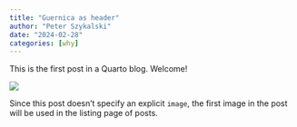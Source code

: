 ```yaml
---
title: "Guernica as header"
author: "Peter Szykalski"
date: "2024-02-28"
categories: [why]
---
```


This is the first post in a Quarto blog. Welcome!

![](Pablo_Guernica.jpg)

Since this post doesn't specify an explicit `image`, the first image in the post will be used in the listing page of posts.
